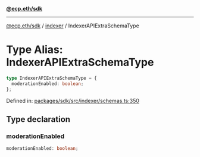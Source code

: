[**@ecp.eth/sdk**](../../index.mdx)

***

[@ecp.eth/sdk](/sdk-reference/index.mdx) / [indexer](/sdk-reference/indexer/index.mdx) / IndexerAPIExtraSchemaType

# Type Alias: IndexerAPIExtraSchemaType

```ts
type IndexerAPIExtraSchemaType = {
  moderationEnabled: boolean;
};
```

Defined in: [packages/sdk/src/indexer/schemas.ts:350](https://github.com/ecp-eth/comments-monorepo/blob/main/packages/sdk/src/indexer/schemas.ts#L350)

## Type declaration

### moderationEnabled

```ts
moderationEnabled: boolean;
```
